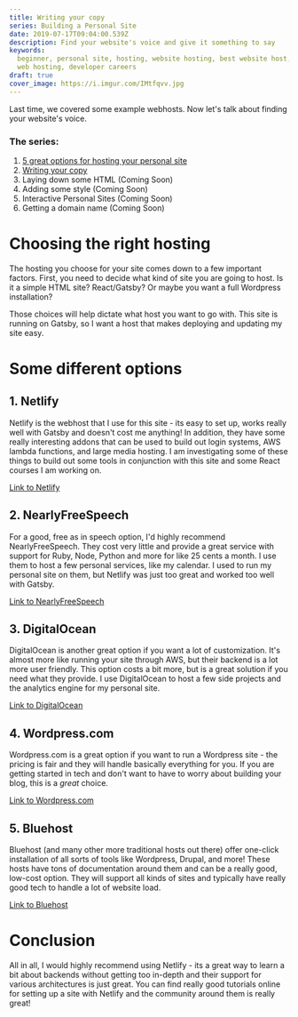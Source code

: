 ```yaml
---
title: Writing your copy
series: Building a Personal Site
date: 2019-07-17T09:04:00.539Z
description: Find your website's voice and give it something to say
keywords:
  beginner, personal site, hosting, website hosting, best website host, top 5
  web hosting, developer careers
draft: true
cover_image: https://i.imgur.com/IMtfqvv.jpg
---
```



<Lead>
  Last time, we covered some example webhosts. Now let's talk about finding your
  website's voice.
</Lead>

### The series:

1. [5 great options for hosting your personal site](/personal-site-hosting/)
2. [Writing your copy](/writing-your-copy)
3. Laying down some HTML (Coming Soon)
4. Adding some style (Coming Soon)
5. Interactive Personal Sites (Coming Soon)
6. Getting a domain name (Coming Soon)

# Choosing the right hosting

The hosting you choose for your site comes down to a few important factors.
First, you need to decide what kind of site you are going to host. Is it a
simple HTML site? React/Gatsby? Or maybe you want a full Wordpress installation?

Those choices will help dictate what host you want to go with. This site is
running on Gatsby, so I want a host that makes deploying and updating my site
easy.

# Some different options

## 1. Netlify

Netlify is the webhost that I use for this site - its easy to set up, works
really well with Gatsby and doesn't cost me anything! In addition, they have
some really interesting addons that can be used to build out login systems, AWS
lambda functions, and large media hosting. I am investigating some of these
things to build out some tools in conjunction with this site and some React
courses I am working on.

[Link to Netlify](https://netlify.com)

## 2. NearlyFreeSpeech

For a good, free as in speech option, I'd highly recommend NearlyFreeSpeech.
They cost very little and provide a great service with support for Ruby, Node,
Python and more for like 25 cents a month. I use them to host a few personal
services, like my calendar. I used to run my personal site on them, but Netlify
was just too great and worked too well with Gatsby.

[Link to NearlyFreeSpeech](https://www.nearlyfreespeech.net/)

## 3. DigitalOcean

DigitalOcean is another great option if you want a lot of customization. It's
almost more like running your site through AWS, but their backend is a lot more
user friendly. This option costs a bit more, but is a great solution if you need
what they provide. I use DigitalOcean to host a few side projects and the
analytics engine for my personal site.

[Link to DigitalOcean](https://www.digitalocean.com/)

## 4. Wordpress.com

Wordpress.com is a great option if you want to run a Wordpress site - the
pricing is fair and they will handle basically everything for you. If you are
getting started in tech and don't want to have to worry about building your
blog, this is a _great_ choice.

[Link to Wordpress.com](https://www.wordpress.com/)

## 5. Bluehost

Bluehost (and many other more traditional hosts out there) offer one-click
installation of all sorts of tools like Wordpress, Drupal, and more! These hosts
have tons of documentation around them and can be a really good, low-cost
option. They will support all kinds of sites and typically have really good tech
to handle a lot of website load.

[Link to Bluehost](https://www.bluehost.com/)

# Conclusion

All in all, I would highly recommend using Netlify - its a great way to learn a
bit about backends without getting too in-depth and their support for various
architectures is just great. You can find really good tutorials online for
setting up a site with Netlify and the community around them is really great!
